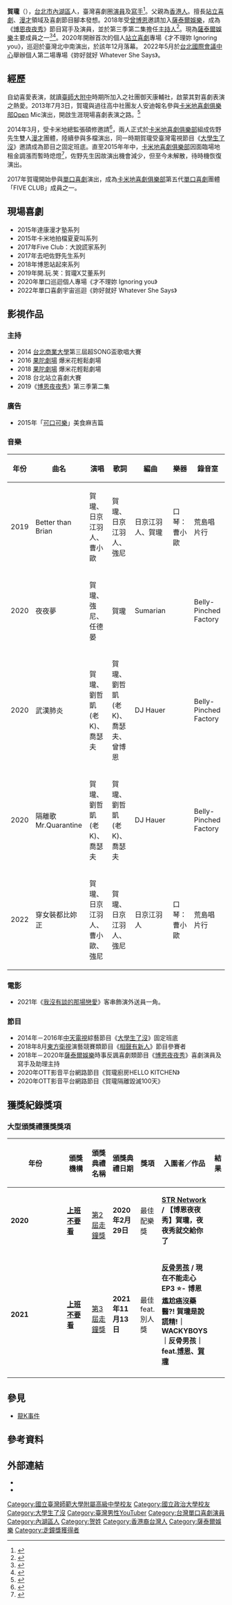 {{Multiple issues|
{{Advert|time=2020-08-29T15:09:52+00:00}}
{{Fanpov|time=2020-08-29T15:09:52+00:00}}
}}
{{Distinguish|賀龍}}
{{Infobox YouTube personality
|name = 賀瓏
|image =
|caption = 
|origin = [[卡米地喜劇俱樂部|卡米地喜劇俱樂部]]
|birth_name = 賀瓏
|birth_date = {{birth date and age |1994|04|03}}
|birth_place = {{TWN}}[[臺北市|臺北市]][[內湖區|內湖區]]
|nationality = {{ROC}}
|education = [[國立臺灣師範大學附屬高級中學|國立臺灣師範大學附屬高級中學]]<br/>[[國立政治大學|國立政治大學]]經濟系學士
|residence = {{TWN}}[[臺北市|臺北市]]
|occupation = [[站立喜劇|站立喜劇]]、[[漫才|漫才]]、[[喜劇節目寫手|喜劇節目寫手]]、[[主持|主持]]
|channels = {{url|https://m.youtube.com/channel/UCnXLslDRBPExnUBunhM918Q |賀瓏Hello}}
|years_active = 2013年－迄今
|genre = 站立喜劇、漫才
|subscribers = 23.9萬人
|subscriber_date = 2022年6月18日
| views = 36,177,804次
| view_date = 2022年6月18日
|associated_acts = [[薩泰爾娛樂|薩泰爾娛樂]]<br />[[佐野先生|佐野先生]]
|silver_button = 達成
|silver_year = 2020-02-09
|gold_button = 
|gold_year = 
}}
'''賀瓏'''（{{bd|1994年|4月3日|catIdx=M}}），[[台北市|台北市]][[內湖區|內湖區]]人，臺灣喜劇圈[[演員|演員]]及[[寫手|寫手]]<ref>{{cite news |author1=李玟儀 |title=薩泰爾宣布「暫停與博恩合作＋停權」！　原因曝光網分3派吵翻 |url=https://star.ettoday.net/news/1507617 |accessdate=2021-02-09 |work=ETtoday星光雲 |date=2019-08-07 |archive-date=2021-02-12 |archive-url=https://web.archive.org/web/20210212233321/https://star.ettoday.net/news/1507617 |dead-url=no }}</ref>。父親為[[香港人|香港人]]。擅長[[站立喜劇|站立喜劇]]、[[漫才|漫才]]領域及喜劇節目腳本發想。2018年受[[曾博恩|曾博恩]]邀請加入[[薩泰爾娛樂|薩泰爾娛樂]]，成為《[[博恩夜夜秀|博恩夜夜秀]]》節目寫手及演員，並於第三季第二集擔任[[主持人|主持人]]<ref>{{cite news |author1=編輯中心 |title=博恩vs賀瓏到底誰適合主持「夜夜秀」？　觀眾曝殘酷真相 |url=https://www.nownews.com/news/3763120 |accessdate=2021-02-09 |work=NOWnews 今日新聞 |date=2019-11-19 |archive-date=2021-01-21 |archive-url=https://web.archive.org/web/20210121013634/https://www.nownews.com/news/3763120 |dead-url=no }}</ref>。現為[[薩泰爾娛樂|薩泰爾娛樂]]主要成員之一<ref>{{cite news |author1=黃育仁 |title=《TAIWAN》嘲諷滿點！ 女裝博恩尬劉樂妍回敬《CHINA》 |url=https://news.cts.com.tw/cts/entertain/202005/202005162000667.html |accessdate=2021-02-09 |work=華視新聞 |date=2020-05-16 |archive-date=2020-05-22 |archive-url=https://web.archive.org/web/20200522070734/https://news.cts.com.tw/cts/entertain/202005/202005162000667.html |dead-url=no }}</ref><ref>{{cite news |author1=黃揚明 |title=「上博恩夜夜秀當然要收費！」　薩泰爾娛樂：藍綠白黃橘的錢都有收 |url=https://www.mirrormedia.mg/story/20200710inv008/ |accessdate=2021-02-09 |work=鏡週刊 |date=2020-07-10 |archive-date=2021-01-20 |archive-url=https://web.archive.org/web/20210120155918/http://www.mirrormedia.mg/story/20200710inv008/ |dead-url=no }}</ref>。2020年開辦首次的個人[[站立喜劇|站立喜劇]]專場《才不理妳 Ignoring you》，巡迴於臺灣北中南演出，於該年12月落幕。
2022年5月於[[台北國際會議中心|台北國際會議中心]]舉辦個人第二場專場《妳好就好 Whatever She Says》。

== 經歷 ==
自幼喜愛表演，就讀[[國立臺灣師範大學附屬高級中學|臺師大附中]]時期所加入之社團御天康輔社，啟蒙其對喜劇表演之熱愛。2013年7月3日，賀瓏與過往高中社團友人安迪報名參與[[卡米地喜劇俱樂部|卡米地喜劇俱樂部]]Open Mic演出，開啟生涯現場喜劇表演之路。<ref>{{cite news|title=專訪賀瓏：走出網紅世界，我們是貨真價實的「劇場演員」|author=梁元齡|publisher=The News Lens 關鍵評論|date=2020-03-16|accessdate=2020-08-24|url=https://www.thenewslens.com/article/131888|archive-date=2020-10-29|archive-url=https://web.archive.org/web/20201029091904/https://www.thenewslens.com/article/131888|dead-url=no}}</ref>

2014年3月，受卡米地總監張碩修邀請<ref>{{cite news|title=【蘋果人物】他栽培出博恩、吳鳳等網紅　發願打造喜劇產業不惜扛債百萬|author=呂晏慈|publisher=蘋果日報|date=2020-05-29|accessdate=2020-08-29|url=https://tw.appledaily.com/micromovie/20200529/6RSEBIHKET2CIP6C36DGHMGE24/|archive-date=2020-10-25|archive-url=https://web.archive.org/web/20201025173958/https://tw.appledaily.com/micromovie/20200529/6RSEBIHKET2CIP6C36DGHMGE24/|dead-url=no}}</ref>，兩人正式於[[卡米地喜劇俱樂部|卡米地喜劇俱樂部]]組成佐野先生雙人[[漫才|漫才]]團體，陸續參與多檔演出，同一時期賀瓏受臺灣電視節目《[[大學生了沒|大學生了沒]]》邀請成為節目之固定班底。直至2015年年中，[[卡米地喜劇俱樂部|卡米地喜劇俱樂部]]因面臨場地租金調漲而暫時熄燈<ref>{{cite news|title=卡米地熄燈 50人接力拜拜秀|author=汪宜儒|publisher=中國時報|date=2015-03-26|accessdate=2020-08-24|url=https://www.chinatimes.com/newspapers/20150326000952-260115|archive-date=2019-10-18|archive-url=https://web.archive.org/web/20191018122133/https://www.chinatimes.com/newspapers/20150326000952-260115|dead-url=no}}</ref>，佐野先生因故演出機會減少，但至今未解散，待時機恢復演出。

2017年賀瓏開始參與[[單口喜劇|單口喜劇]]演出，成為[[卡米地喜劇俱樂部|卡米地喜劇俱樂部]]第五代[[單口喜劇|單口喜劇]]團體「FIVE CLUB」成員之一。

== 現場喜劇 ==
*2015年達康漫才塾系列
*2015年卡米地拍檔夏夏叫系列
*2017年Five Club：大說謊家系列
*2017年去吧佐野先生系列
*2018年博恩站起來系列
*2019年開.玩.笑：賀瓏X艾董系列
*2020年單口巡迴個人專場《才不理妳 Ignoring you》
*2022年單口喜劇宇宙巡迴《妳好就好 Whatever She Says》

== 影視作品 ==
=== 主持 ===
*2014 [[台北商業大學|台北商業大學]]第三屆超SONG盃歌唱大賽
*2016 [[果陀劇場|果陀劇場]] 爆米花輕鬆劇場
*2018 [[果陀劇場|果陀劇場]] 爆米花輕鬆劇場
*2018 台北站立喜劇大賽
*2019《[[博恩夜夜秀|博恩夜夜秀]]》第三季第二集

=== 廣告 ===
*2015年「[[可口可樂|可口可樂]]」美食麻吉篇

=== 音樂 ===
{| class="wikitable"
|+
!年份
!曲名
!演唱
!歌詞
!編曲
!樂器
!錄音室
|-
|2019
|Better than Brian
|賀瓏、日京江羽人、曹小歐
|賀瓏、日京江羽人、強尼
|日京江羽人、賀瓏
|口琴：曹小歐
|荒島唱片行
|-
|2020
|夜夜夢
|賀瓏、強尼、任德晏
|賀瓏
|Sumarian
|
|Belly-Pinched Factory
|-
|2020
|武漢肺炎
|賀瓏、劉哲凱(老K)、喬瑟夫
|賀瓏、劉哲凱(老K)、喬瑟夫、曾博恩
|DJ Hauer
|
|Belly-Pinched Factory
|-
|2020
|隔離歌 Mr.Quarantine
|賀瓏、劉哲凱(老K)、喬瑟夫
|賀瓏、劉哲凱(老K)、喬瑟夫
|DJ Hauer
|
|Belly-Pinched Factory
|-
|2022
|穿女裝都比妳正
|賀瓏、日京江羽人、曹小歐、強尼
|賀瓏、日京江羽人、強尼
|日京江羽人
|口琴：曹小歐
|荒島唱片行
|}

=== 電影 ===
*2021年《[[我沒有談的那場戀愛|我沒有談的那場戀愛]]》客串飾演外送員一角。

=== 節目 ===
*2014年－2016年[[中天電視|中天電視]]綜藝節目《[[大學生了沒|大學生了沒]]》固定班底
*2018年8月[[東方衛視|東方衛視]]演藝競賽類節目《[[相聲有新人|相聲有新人]]》節目參賽者
*2018年－2020年[[薩泰爾娛樂|薩泰爾娛樂]]時事反諷喜劇類節目《[[博恩夜夜秀|博恩夜夜秀]]》喜劇演員及寫手及助理主持
*2020年OTT影音平台網路節目《賀瓏廚房HELLO KITCHEN》
*2020年OTT影音平台網路節目《賀瓏隔離毀滅100天》

== 獲獎紀錄獎項 ==
=== 大型頒獎禮獲獎獎項 ===
{| class="wikitable" style="width:90%; text-align:center;"
! width="5%" | 年份
! width="20%" |頒獎機構 
! width="15%" | 頒獎典禮名稱
! width="20%" | 頒獎典禮日期
! width="18%" | 獎項
! width="32%" | 入圍者／作品
! width="5%" | 結果
|-
|'''2020'''||'''[[上班不要看|上班不要看]]''' || {{ROC-TW}}<br/>[[第3屆走鐘獎|第2屆走鐘獎]]  ||'''2020年2月29日'''|| 最佳配樂獎||'''[[博恩夜夜秀|STR Network]] / 【博恩夜夜秀】賀瓏，夜夜秀就交給你了'''|| {{won}}
|-
|'''2021'''||'''[[上班不要看|上班不要看]]''' || {{ROC-TW}}<br/>[[第3屆走鐘獎|第3屆走鐘獎]]  ||'''2021年11月13日'''|| 最佳 feat.別人獎||'''[[反骨男孩|反骨男孩]] / 現在不能走心 EP3 ⭐- 博恩尷尬癌沒藥醫?! 賀瓏是說謊精!｜WACKYBOYS｜反骨男孩｜feat.[[博恩|博恩]]、[[賀瓏|賀瓏]]'''|| {{nom}}
|-

|}

== 參見 ==
* [[龍K事件|龍K事件]]

== 參考資料 ==
{{Reflist|2}}

== 外部連結 ==
* {{facebook|horlunghello}}
* {{instagram|hellohorlung}}
{{Portal bar|臺灣|臺北|網際網路|人物|媒體}}
[[Category:國立臺灣師範大學附屬高級中學校友|Category:國立臺灣師範大學附屬高級中學校友]]
[[Category:國立政治大學校友|Category:國立政治大學校友]]
[[Category:大學生了沒|Category:大學生了沒]]
[[Category:臺灣男性YouTuber|Category:臺灣男性YouTuber]]
[[Category:台灣單口喜劇演員|Category:台灣單口喜劇演員]]
[[Category:內湖區人|Category:內湖區人]]
[[Category:贺姓|Category:贺姓]]
[[Category:香港裔台灣人|Category:香港裔台灣人]]
[[Category:薩泰爾娛樂|Category:薩泰爾娛樂]]
[[Category:走鐘獎獲得者|Category:走鐘獎獲得者]]